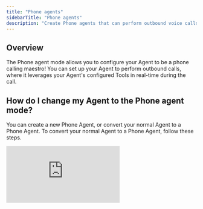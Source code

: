 ```yaml
---
title: "Phone agents"
sidebarTitle: "Phone agents"
description: "Create Phone agents that can perform outbound voice calls"
---
```


## Overview

The Phone agent mode allows you to configure your Agent to be a phone calling maestro\! You can set up your Agent to perform outbound calls, where it leverages your Agent's configured Tools in real-time during the call.

## How do I change my Agent to the Phone agent mode?

You can create a new Phone Agent, or convert your normal Agent to a Phone Agent. To convert your normal Agent to a Phone Agent, follow these steps.

<div style={{ width:"100%",position:"relative","padding-top":"56.75%" }}>
<iframe src="https://app.supademo.com/embed/cmbipxda278gxsn1r86aiueuu" frameBorder="0" title="How to switch your Agent to Voice Mode" allow="clipboard-write" webkitallowfullscreen="true" mozallowfullscreen="true" allowfullscreen style={{ position:"absolute",top:0,left:0,width:"100%",height:"100%",border:"3px solid #5E43CE",borderRadius:"10px" }} />

</div>

1. Open your Agent, and click 'Advanced' to head to your Advanced Settings
2. Then, click 'Phone Call' on the Agent mode dropdown
3. Then, head to the new 'Phone Mode' section in the sidebar to configure your Settings

<Warning>
  In order for your Agent to work, it'll need to be part of a multi-agent system, where a Parent agent will send it info such as a number to call, info about the customer they're calling, etc. We recommend using a Workforce to do this. 
</Warning>

## Phone Agent settings

### Greeting

#### First message mode

You can configure how the agent behaves at the start of the call. The options to choose from are:

- Agent speaks first with a message generated by the model
- Agent speaks first with a message generated by you
- Agent waits for the user to speak first

#### First message

Set the first thing your Agent says to start the conversation.

#### First message interruptions

You can toggle this on to allow the user to interrupt the agent's first message

### Outbound phone number

You can select a phone number provider and configure your outbound phone number.

There are three options available:

### Provided by Relevance

You can pick a phone number provided by Relevance AI.

### Twilio

If you have integrated Twilio in 'Integrations & App Keys', you can select a Twilio phone number.

### Based on country code

Your Phone Agent will automatically select the appropriate phone number based on the country code of the number it is calling. Configure mappings for specific countries, and set a default fallback for all other numbers.

## Voice and transcription

### Voice provider

Pick the service powering your Agent's voice on calls. We support ElevenLabs only currently.

### Voice model

Select the voice model your Agent will use when speaking

### Agent voice

Select the voice your Agent will use when speaking

### Voice speed

Adjust the speaking speed of the agent's voice

### Background sound

Add a background sound to the call

### Transcriber provider

Select the service for speech recognition. We support Deepgram only currently.

### Transcriber model

Select the model for speech recognition

### Transcriber language

Select the language for speech recognition

### Background denoising

Enable background noise reduction while the user is speaking

## Built-in tools

### End call

Allow the agent to end the call when appropriate

## Call Timeout

### Silence timeout (seconds)

Number of seconds of silence before ending the call (max 3600 seconds)

## Voicemail

### Voicemail detection

Enable the agent to detect and respond to voicemail and set the message it will say when it detects voicemail

## Recording

### Audio recording

Enable recording of the phone call

## Summary

### Summary prompt

Enable automatic generation of call summaries and customize the prompt used to generate call summaries

---

## Follow along on YouTube

<iframe width="613" height="315" src="https://www.youtube.com/embed/TxDqhn-fWf0" title="YouTube video player" frameborder="0" allow="accelerometer; autoplay; clipboard-write; encrypted-media; gyroscope; picture-in-picture" allowfullscreen />

<Info>
  In this video, our Product Manager, [Josh Jackson](https://www.linkedin.com/in/joshuajackson1000/), will show you how to create your own Voice Agent in Relevance AI.
</Info>